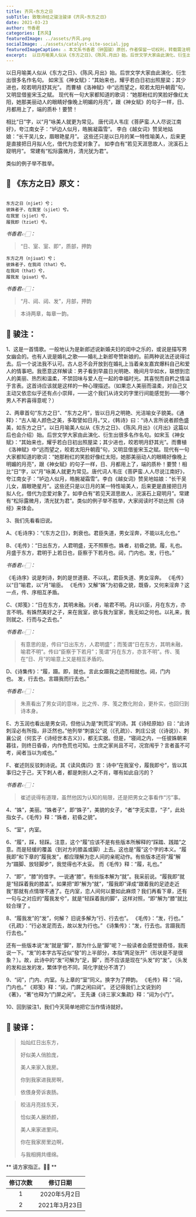 ```yaml
---
title: 齐风∘东方之日
subTitle: 致敬诗经之骏注骏译《齐风∘东方之日》 
date: 2021-03-23 
author: 书香君
categories: [齐风]
featuredImage: ../assets/齐风.png
socialImage: ../assets/catalyst-site-social.jpg
featuredImageCaption: ⚠️️ 本文系书香君（钟国骏）原创，作者保留一切权利，转载需注明出处。
excerpt:  以日月喻美人似从《东方之日》、《陈风.月出》始。后世文学大家由此演化、衍生出很多名作名句。 如宋玉《神女赋》：“其始来也，耀乎若白日初出照屋梁；其少进也，皎若明月舒其光”。 而曹植《洛神赋》中“远而望之，皎若太阳升朝霞”句，又明显借鉴宋玉之赋。 现代有一句大家都知道的歌词：“她 
---
```


以日月喻美人似从《东方之日》、《陈风.月出》始。后世文学大家由此演化、衍生出很多名作名句。
如宋玉《神女赋》：“其始来也，耀乎若白日初出照屋梁；其少进也，皎若明月舒其光”。
而曹植《洛神赋》中“远而望之，皎若太阳升朝霞”句，又明显借鉴宋玉之赋。
现代有一句大家都知道的歌词：“她那粉红的笑脸好像红太阳，她那美丽动人的眼睛好像晚上明媚的月亮”，跟《神女赋》的句子一样，日、月都用上了，端的质朴！要赞！

相比“日”字，以“月”咏美人就更为常见。
唐代词人韦庄《菩萨蛮.人人尽说江南好》，夸江南女子：“垆边人似月，皓腕凝霜雪”。
李白《越女词》赞吴地姑娘：“长干吴儿女，眉眼艳星月”。
这些还只是以日月的某一特性喻美人，后来更是直接把日月拟人化，借代为恋爱对象了。
如李白有“若见天涯思故人，浣溪石上窥明月”。
常建有“松际露微月，清光犹为君”。

类似的例子举不胜举。

## 🌼 《东方之日》原文：
```

东方之日（njiet）兮；
彼姝者子，在我室（sjiet）兮。
在我室（sjiet）兮，
履我即（tziet）兮。

```
*书香君👉🏻：* 

> “日、室、室、即”，质部，押韵

```
东方之月（njiuat）兮；
彼姝者子，在我闼（that）兮。
在我闼（that）兮，
履我发（piuat）兮。

```
*书香君👉🏻：* 

> “月、闼、闼、发”，月部，押韵

> 本诗两章，每章一韵。

## 🍁️ 骏注：

1、这是一首情歌。一般地认为是新郎述说新婚夫妇的闺中之乐的，或说是描写男女幽会的。也有人说是婚礼之歌——婚礼上新郎夸赞新娘的。前两种说法还说得过去。后一个说法我不认可。古人总不会开放到在婚礼上当着亲友嘉宾爆料自己和爱人的情事吧。我愿意这样解读：男子看到早晨日光明艳、晚间月华如水，联想到恋人的美丽、热烈和温柔，不禁回味与爱人在一起的幸福时光。其喜悦而自矜之情溢于言表。这首诗应该就是这样的一种心理描述。（如果恋人美丽而温柔，对自己又主动又依恋似乎还有点小崇拜，——这个我们从诗文的字里行间能感觉到——哪个男人不矜喜得意呢？）

2、两章首句“东方之日”、“东方之月”，皆以日月之明艳、光洁喻女子貌美。《通释》：“古人喻人颜色之美，多取譬如日月。”又，《韩诗》曰：“诗人言所说者颜色盛美，如东方之日”。以日月喻美人似从《东方之日》、《陈风.月出》（《月出》这篇以后也会介绍）始。后世文学大家由此演化、衍生出很多名作名句。如宋玉《神女赋》：“其始来也，耀乎若白日初出照屋梁；其少进也，皎若明月舒其光”。而曹植《洛神赋》中“远而望之，皎若太阳升朝霞”句，又明显借鉴宋玉之赋。现代有一句大家都知道的歌词：“她那粉红的笑脸好像红太阳，她那美丽动人的眼睛好像晚上明媚的月亮”，跟《神女赋》的句子一样，日、月都用上了，端的质朴！要赞！相比“日”字，以“月”咏美人就更为常见。唐代词人韦庄《菩萨蛮.人人尽说江南好》，夸江南女子：“垆边人似月，皓腕凝霜雪”。李白《越女词》赞吴地姑娘：“长干吴儿女，眉眼艳星月”。这些还只是以日月的某一特性喻美人，后来更是直接把日月拟人化，借代为恋爱对象了。如李白有“若见天涯思故人，浣溪石上窥明月”。常建有“松际露微月，清光犹为君”。类似的例子举不胜举，大家阅读时不妨比照《诗经》来体会。

3、我们先看看旧说。

A、《毛诗序》：“《东方之日》，刺衰也。君臣失道，男女淫奔，不能以礼化也。”

B、《毛传》：“日出东方，人君明盛，无不照察也。姝者，初昏之貌。履，礼也。月盛于东方，君明于上若日也，臣察于下若月也。闼，门内也。发，行也。”

*书香君👉🏻：* 

> 
《毛诗序》说是刺诗，刺的是世道衰、不以礼，君臣失道、男女淫奔。
《毛传》以“日”喻君，以“月”喻臣。
《毛传》又解“姝”为初昏之貌，既昏，又何来淫奔？这一点，传、序相互矛盾。

C、《郑笺》：“日在东方，其明未融。兴者，喻君不明。月以兴臣，月在东方，亦言不明。有姝然美好之子，来在我室，欲与我为室家，我无如之何也。以礼来，我则就之、行而与之去也。”

*书香君👉🏻：* 

> 有意思的是，传曰“日出东方，人君明盛”；而笺谓“日在东方，其明未融，喻君不明”。传曰“臣察于下若月”；笺谓“月在东方，亦言不明”。传、笺在“日、月”的喻意上又是相互矛盾的。

D、《诗集传》：“履，蹑。即，就也。言此女蹑我之迹而相就也。闼，门内也。 发，行去也。言蹑我而行去也。”

*书香君👉🏻：* 

> 朱熹看出了男女词的意味，比之传、序、笺之教化附会，更朴实，也回归到诗本身。

E、方玉润也看出是男女词，但他认为是“刺荒淫”的诗。其《诗经原始》曰：“此诗刺淫必有所指，非泛然也。”他列举“刺哀公”说（《孔疏》）、刺庄公说（《诗说》）、刺襄公说（何玄子《诗经世本古义》），都无实据。但是，“寝闼之内，一任彼姝朝来暮往，则终日昏昏，内作色荒也可知。士庶之家尚且不可，况宫闱乎？言者虽不可考，闻者当以为戒也。”

F、崔述则反驳刺诗说。其《读风偶识》言：诗中“在我室兮，履我即兮”，皆以其事归之于己，天下刺人者，都是刺别人之不肖，哪有如此自污的？

*书香君👉🏻：* 

> 崔述说得有道理，虽然他因为认知的局限，还是把男女之事看作“污”事。

4、“姝”，美丽。“姝者子”，即“姝子”，美貌的女子，“者”字无实意，“子”，此处指女子。《毛传》释：“姝者，初昏之貌”。

5、“室”，内室。

6、“履”，踩，轻踩。注意，这个“履”应该不是有些版本所解释的“踩踏、践踏”之意。而是轻缓的覆盖（到对方的膝盖或脚）上去。这也是“履”这个字的本义。“履我即”和下章的“履我发”，都应理解为恋人间的亲昵动作。有些版本还将“履”解为“蹑脚、放轻脚步”，我觉得也不太妥。
而《毛传》释：“履，礼也。”

7、“即”，“膝”的借字。一说通“膝”。有些版本解为“就”。我采前说。“履我即”就是“轻踩着我的膝盖”。如果把“即”解为“就”，“履我即”译成“跟着我的足迹走近我”那就有点情理不通了。在内室，恋人间何以要如此麻烦？我们再看下章，还有一句与之对应的“履我发兮”，就是“轻踩着我的脚”，这样对照，“即”解为“膝”就比较合理了 。

8、“履我发”的“发”，何解？
旧说多解为“行、行去也”。
《毛传》：“发，行也。”
《孔疏》：“行必发足而去，故以发为行也。”
《诗集传》：“发，行去也。言蹑我而行去也。”

还有一些版本说“发”就是“脚”，那为什么是“脚”呢？一般读者会感觉很奇怪，我来说一下。“发”的本字古写近似“發”的上半部分，本指“两足张开”（形状是不是很象？）。故，此诗中的“发”可解为“足，脚”，而不应该是现在“头发”的“发”。（头发的发和出发的发，繁体字也不同，简化字就分不清了）

9、“闼”，门内、内室。与上章的“室”同义。换字为了押韵。
《毛传》释：“闼，门内也。”
《郑笺》释：“闼，门屏之闲曰闼”。
还记得我们上文说到的《著》，“著”也释为“门屏之闲”。
王先谦《诗三家义集疏》释：“闼为小门”。

10、回到骏注1，我们今天简单地把它当作情诗就好。

## 🍁️ 骏译：

> 灿灿红日出东方，
> 
> 好似美人俏脸庞，
> 
> 美人来家入我房。
> 
> 你到我家进我房啊，
> 
> 依偎身旁诉衷肠。

> 皎洁月亮挂东天，
> 
> 恰似美人展娇颜，
> 
> 美人来家进里间。
> 
> 你在我家房里边啊，
> 
> 与我相拥共缠绵。

** 请方家指正。🙏🏻 **

| 修订次数      | 修订日期 | 
|   :----: |    :----:   | 
| 1    | 2020年5月2日       | 
| 2    | 2021年3月23日       | 
